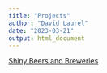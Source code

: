 ```yaml
---
title: "Projects"
author: "David Laurel"
date: "2023-03-21"
output: html_document
---
```


<a href = "https://dhlaurel.shinyapps.io/BeersAndBreweries/" >Shiny Beers and Breweries</a>